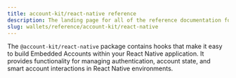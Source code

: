 ```yaml
---
title: account-kit/react-native reference
description: The landing page for all of the reference documentation for @account-kit/react-native
slug: wallets/reference/account-kit/react-native
---
```


The `@account-kit/react-native` package contains hooks that make it easy to build Embedded Accounts within your React Native application.
It provides functionality for managing authentication, account state, and smart account interactions in React Native environments.
